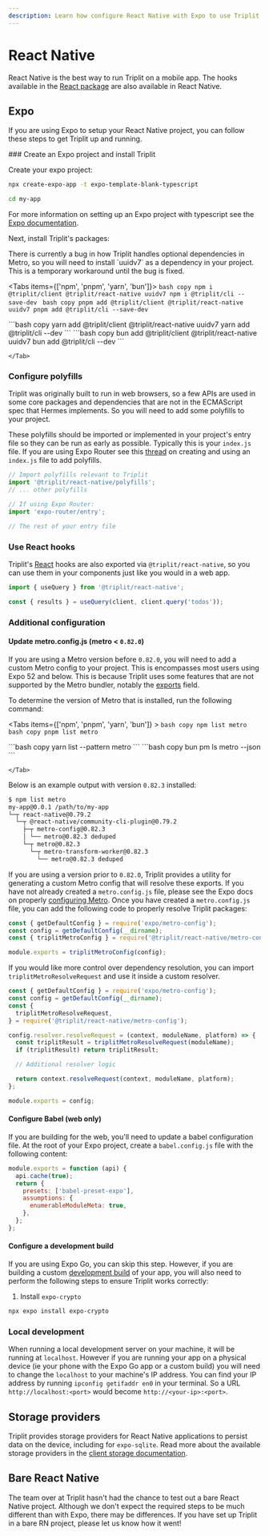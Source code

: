 ```yaml
---
description: Learn how configure React Native with Expo to use Triplit in your mobile app.
---
```



# React Native

React Native is the best way to run Triplit on a mobile app. The hooks available in the [React package](/frameworks/react) are also available in React Native.

## Expo

If you are using Expo to setup your React Native project, you can follow these steps to get Triplit up and running.

<Steps>
### Create an Expo project and install Triplit

Create your expo project:

```bash
npx create-expo-app -t expo-template-blank-typescript

cd my-app
```

For more information on setting up an Expo project with typescript see the [Expo documentation](https://docs.expo.dev/guides/typescript/).

Next, install Triplit's packages:

<Callout type="warning">
  There is currently a bug in how Triplit handles optional dependencies in
  Metro, so you will need to install `uuidv7` as a dependency in your project.
  This is a temporary workaround until the bug is fixed.
</Callout>

<Tabs items={['npm', 'pnpm', 'yarn', 'bun']}>
  <Tab>
    ```bash copy
    npm i @triplit/client @triplit/react-native uuidv7
    npm i @triplit/cli --save-dev
    ```
  </Tab>
  <Tab>
    ```bash copy
    pnpm add @triplit/client @triplit/react-native uuidv7
    pnpm add @triplit/cli --save-dev
    ```

  </Tab>
  <Tab>
    ```bash copy
    yarn add @triplit/client @triplit/react-native uuidv7
    yarn add @triplit/cli --dev
    ```

  </Tab>
  <Tab>
    ```bash copy
    bun add @triplit/client @triplit/react-native uuidv7
    bun add @triplit/cli --dev
    ```
    
    </Tab>
</Tabs>

### Configure polyfills

Triplit was originally built to run in web browsers, so a few APIs are used in some core packages and dependencies that are not in the ECMAScript spec that Hermes implements. So you will need to add some polyfills to your project.

These polyfills should be imported or implemented in your project's entry file so they can be run as early as possible. Typically this is your `index.js` file. If you are using Expo Router see this [thread](https://github.com/expo/expo/discussions/25122) on creating and using an `index.js` file to add polyfills.

```javascript
// Import polyfills relevant to Triplit
import '@triplit/react-native/polyfills';
// ... other polyfills

// If using Expo Router:
import 'expo-router/entry';

// The rest of your entry file
```

### Use React hooks

Triplit's [React](/frameworks/react) hooks are also exported via `@triplit/react-native`, so you can use them in your components just like you would in a web app.

```typescript
import { useQuery } from '@triplit/react-native';

const { results } = useQuery(client, client.query('todos'));
```

### Additional configuration

#### Update metro.config.js (metro \< `0.82.0`)

If you are using a Metro version before `0.82.0`, you will need to add a custom Metro config to your project. This is encompasses most users using Expo 52 and below. This is because Triplit uses some features that are not supported by the Metro bundler, notably the [exports](https://nodejs.org/docs/latest-v18.x/api/packages.html#package-entry-points) field.

To determine the version of Metro that is installed, run the following command:

<Tabs items={['npm', 'pnpm', 'yarn', 'bun']} >
  <Tab>
    ```bash copy
    npm list metro
    ```
  </Tab>
  <Tab>
    ```bash copy
    pnpm list metro
    ```

  </Tab>
  <Tab>
    ```bash copy
    yarn list --pattern metro
    ```

  </Tab>
  <Tab>
    ```bash copy
    bun pm ls metro --json
    ```

    </Tab>

</Tabs>

Below is an example output with version `0.82.3` installed:

```bash {7}
$ npm list metro
my-app@0.0.1 /path/to/my-app
└─┬ react-native@0.79.2
  └─┬ @react-native/community-cli-plugin@0.79.2
    ├─┬ metro-config@0.82.3
    │ └── metro@0.82.3 deduped
    └─┬ metro@0.82.3
      └─┬ metro-transform-worker@0.82.3
        └── metro@0.82.3 deduped
```

If you are using a version prior to `0.82.0`, Triplit provides a utility for generating a custom Metro config that will resolve these exports. If you have not already created a `metro.config.js` file, please see the Expo docs on properly [configuring Metro](https://docs.expo.dev/guides/customizing-metro/). Once you have created a `metro.config.js` file, you can add the following code to properly resolve Triplit packages:

```javascript
const { getDefaultConfig } = require('expo/metro-config');
const config = getDefaultConfig(__dirname);
const { triplitMetroConfig } = require('@triplit/react-native/metro-config');

module.exports = triplitMetroConfig(config);
```

If you would like more control over dependency resolution, you can import `triplitMetroResolveRequest` and use it inside a custom resolver.

```javascript
const { getDefaultConfig } = require('expo/metro-config');
const config = getDefaultConfig(__dirname);
const {
  triplitMetroResolveRequest,
} = require('@triplit/react-native/metro-config');

config.resolver.resolveRequest = (context, moduleName, platform) => {
  const triplitResult = triplitMetroResolveRequest(moduleName);
  if (triplitResult) return triplitResult;

  // Additional resolver logic

  return context.resolveRequest(context, moduleName, platform);
};

module.exports = config;
```

#### Configure Babel (web only)

If you are building for the web, you'll need to update a babel configuration file. At the root of your Expo project, create a `babel.config.js` file with the following content:

```javascript
module.exports = function (api) {
  api.cache(true);
  return {
    presets: ['babel-preset-expo'],
    assumptions: {
      enumerableModuleMeta: true,
    },
  };
};
```

#### Configure a development build

If you are using Expo Go, you can skip this step. However, if you are building a custom [development build](https://docs.expo.dev/develop/development-builds/introduction/) of your app, you will also need to perform the following steps to ensure Triplit works correctly:

1. Install `expo-crypto`

```bash
npx expo install expo-crypto
```

</Steps>

### Local development

When running a local development server on your machine, it will be running at `localhost`. However if you are running your app on a physical device (ie your phone with the Expo Go app or a custom build) you will need to change the `localhost` to your machine's IP address. You can find your IP address by running `ipconfig getifaddr en0` in your terminal. So a URL `http://localhost:<port>` would become `http://<your-ip>:<port>`.

## Storage providers

Triplit provides storage providers for React Native applications to persist data on the device, including for `expo-sqlite`. Read more about the available storage providers in the [client storage documentation](/client/storage#in-react-native).

## Bare React Native

The team over at Triplit hasn't had the chance to test out a bare React Native project. Although we don't expect the required steps to be much different than with Expo, there may be differences. If you have set up Triplit in a bare RN project, please let us know how it went!
